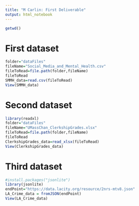 ```yaml
---
title: "M Carlin: First Deliverable"
output: html_notebook
---
```



```r
getwd()
```
# First dataset
```r
folder="dataFiles"
fileName="Social_Media_and_Mental_Health.csv"
fileToRead=file.path(folder,fileName)
fileToRead
SMMH_data=read.csv(fileToRead)
View(SMMH_data)
```
# Second dataset
```r
library(readxl)
folder="dataFiles"
fileName="UMassChan_ClerkshipGrades.xlsx"
fileToRead=file.path(folder,fileName)
fileToRead
ClerkshipGrades_data=read_xlsx(fileToRead)
View(ClerkshipGrades_data)
```
# Third dataset
```r
#install.packages("jsonlite")
library(jsonlite)
endPoint="https://data.lacity.org/resource/2nrs-mtv8.json"
LA_Crime_data = fromJSON(endPoint)
View(LA_Crime_data)
```

